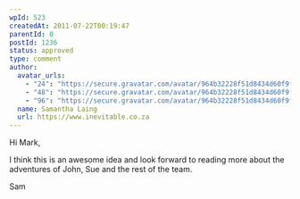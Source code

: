 ```yaml
---
wpId: 523
createdAt: 2011-07-22T00:19:47
parentId: 0
postId: 1236
status: approved
type: comment
author:
  avatar_urls:
    - "24": "https://secure.gravatar.com/avatar/964b32228f51d8434d60f9f876b675c7?s=24&d=mm&r=g"
    - "48": "https://secure.gravatar.com/avatar/964b32228f51d8434d60f9f876b675c7?s=48&d=mm&r=g"
    - "96": "https://secure.gravatar.com/avatar/964b32228f51d8434d60f9f876b675c7?s=96&d=mm&r=g"
  name: Samantha Laing
  url: https://www.inevitable.co.za
---
```


Hi Mark,

I think this is an awesome idea and look forward to reading more about the adventures of John, Sue and the rest of the team.

Sam